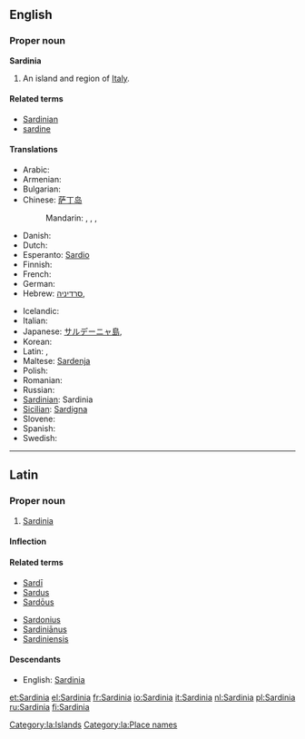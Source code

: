 {{wikipedia}}
==English==

===Proper noun===
'''Sardinia'''

# An island and region of [[Italy]].

====Related terms====
* [[Sardinian]]
* [[sardine]]

====Translations====
{{trans-top|island of Italy}}
* Arabic: {{t|ar|سردينيا|f|tr=sardiinya|sc=Arab}}
* Armenian: {{t-|hy|Սարդինիա|tr=Sardinia}}
* Bulgarian: {{t+|bg|Сардиния}}
* Chinese: [[萨丁岛]]
*: Mandarin: {{t|zh|薩丁島|sc=Hani}}, {{t|zh|萨丁岛|tr=Sàdīng dǎo|sc=Hani}}, {{t|zh|撒丁島|sc=Hani}}, {{t|zh|撒丁岛|tr=Sādīng dǎo|sc=Hani}}
* Danish: {{t-|da|Sardinien}}
* Dutch: {{t+|nl|Sardinië|n}}
* Esperanto: [[Sardio]]
* Finnish: {{t+|fi|Sardinia}}
* French: {{t+|fr|Sardaigne|f}}
* German: {{t+|de|Sardinien}}
* Hebrew: [[סרדיניה]], {{t|he|סרדיניה|sc=Hebr}}
{{trans-mid}}
* Icelandic: {{t|is|Sardinía|f}}
* Italian: {{t+|it|Sardegna|f}}
* Japanese: [[サルデーニャ島]], {{t|ja|サルディニア島|tr=Sarudinia-tō|sc=Jpan}}
* Korean: {{t|ko|사르데냐|tr=Sareudenya|sc=Kore}}
* Latin: {{t|Sardinia|f|lang=la}}, {{t|la|Sardinia|f}}
* Maltese: [[Sardenja]]
* Polish: {{t+|pl|Sardynia}}
* Romanian: {{t-|ro|Sardinia}}
* Russian: {{t|ru|Сардиния|f|tr=Sardínija|sc=Cyrl}}
* [[Sardinian]]: Sardinia {{f}}
* [[Sicilian]]: [[Sardigna]] {{f}}
* Slovene: {{t+|sl|Sardinija}}
* Spanish: {{t+|es|Cerdeña}}
* Swedish: {{t-|sv|Sardinien}}
{{trans-bottom}}

----

==Latin==

===Proper noun===
{{la-proper noun|Sardinia|Sardiniae|Sardiniae|f|first}}

# [[#English|Sardinia]]

====Inflection====
{{la-decl-1st-loc|Sardini}}

====Related terms====
{{top2}}
* [[Sardi|Sardī]]
* [[Sardus]]
* [[Sardous|Sardōus]]
{{mid2}}
* [[Sardonius]]
* [[Sardinianus|Sardiniānus]]
* [[Sardiniensis]]
{{bottom}}

====Descendants====
* English: [[#English|Sardinia]]

[[Category:la:Islands]]
[[Category:la:Place names]]

[[et:Sardinia]]
[[el:Sardinia]]
[[fr:Sardinia]]
[[io:Sardinia]]
[[it:Sardinia]]
[[nl:Sardinia]]
[[pl:Sardinia]]
[[ru:Sardinia]]
[[fi:Sardinia]]